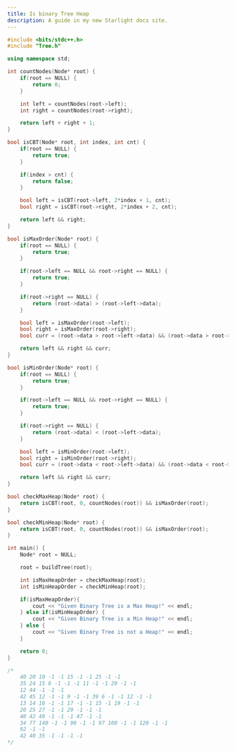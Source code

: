 ```yaml
---
title: Is binary Tree Heap
description: A guide in my new Starlight docs site.
---
```


```c++
#include <bits/stdc++.h>
#include "Tree.h"

using namespace std;

int countNodes(Node* root) {
    if(root == NULL) {
        return 0;
    }

    int left = countNodes(root->left);
    int right = countNodes(root->right);

    return left + right + 1;
}

bool isCBT(Node* root, int index, int cnt) {
    if(root == NULL) {
        return true;
    }

    if(index > cnt) {
        return false;
    }

    bool left = isCBT(root->left, 2*index + 1, cnt);
    bool right = isCBT(root->right, 2*index + 2, cnt);

    return left && right;
}

bool isMaxOrder(Node* root) {
    if(root == NULL) {
        return true;
    }

    if(root->left == NULL && root->right == NULL) {
        return true;
    }

    if(root->right == NULL) {
        return (root->data) > (root->left->data);
    }

    bool left = isMaxOrder(root->left);
    bool right = isMaxOrder(root->right);
    bool curr = (root->data > root->left->data) && (root->data > root->right->data);

    return left && right && curr;
}

bool isMinOrder(Node* root) {
    if(root == NULL) {
        return true;
    }

    if(root->left == NULL && root->right == NULL) {
        return true;
    }

    if(root->right == NULL) {
        return (root->data) < (root->left->data);
    }

    bool left = isMinOrder(root->left);
    bool right = isMinOrder(root->right);
    bool curr = (root->data < root->left->data) && (root->data < root->right->data);

    return left && right && curr;
}

bool checkMaxHeap(Node* root) {
    return isCBT(root, 0, countNodes(root)) && isMaxOrder(root);
}

bool checkMinHeap(Node* root) {
    return isCBT(root, 0, countNodes(root)) && isMaxOrder(root);
}

int main() {
    Node* root = NULL;

    root = buildTree(root);

    int isMaxHeapOrder = checkMaxHeap(root);
    int isMinHeapOrder = checkMinHeap(root);

    if(isMaxHeapOrder){
        cout << "Given Binary Tree is a Max Heap!" << endl;
    } else if(isMinHeapOrder) {
        cout << "Given Binary Tree is a Min Heap!" << endl;
    } else {
        cout << "Given Binary Tree is not a Heap!" << endl;
    }

    return 0;
}

/*
    40 20 10 -1 -1 15 -1 -1 25 -1 -1
    35 24 15 6 -1 -1 -1 11 -1 -1 29 -1 -1
    12 44 -1 -1 -1
    42 45 12 -1 -1 9 -1 -1 39 6 -1 -1 12 -1 -1
    13 14 16 -1 -1 17 -1 -1 15 -1 19 -1 -1
    20 25 27 -1 -1 29 -1 -1 -1
    40 42 49 -1 -1 -1 47 -1 -1
    34 77 140 -1 -1 90 -1 -1 97 100 -1 -1 120 -1 -1
    92 -1 -1
    42 40 35 -1 -1 -1 -1    
*/
```